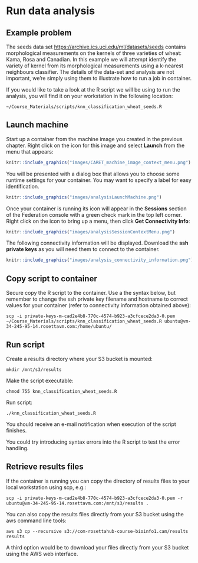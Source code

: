 # Run data analysis {#run-analysis}
<!--
create results directory

ssh ubuntu@vm-34-245-95-14.rosettavm.com -i private-keys-m-cad2e4b8-770c-4574-b923-a3cfcece2da3-0.pem

scp -i private-keys-m-cad2e4b8-770c-4574-b923-a3cfcece2da3-0.pem ~/scripts/knn_classification_wheat_seeds.R ubuntu@vm-34-245-95-14.rosettavm.com:/home/ubuntu/

scp -i private-keys-m-cad2e4b8-770c-4574-b923-a3cfcece2da3-0.pem ~/git_repositories/big-data-cloud/scripts/knn_classification_wheat_seeds.R ubuntu@vm-34-245-95-14.rosettavm.com:/home/ubuntu/
-->

## Example problem
The seeds data set [https://archive.ics.uci.edu/ml/datasets/seeds](https://archive.ics.uci.edu/ml/datasets/seeds) contains morphological measurements on the kernels of three varieties of wheat: Kama, Rosa and Canadian. In this example we will attempt identify the variety of kernel from its morphological measurements using a k-nearest neighbours classifier. The details of the data-set and analysis are not important, we're simply using them to illustrate how to run a job in container. 

If you would like to take a look at the R script we will be using to run the analysis, you will find it on your workstation in the following location:
```
~/Course_Materials/scripts/knn_classification_wheat_seeds.R
```

## Launch machine
Start up a container from the machine image you created in the previous chapter. Right click on the icon for this image and select **Launch** from the menu that appears:
```r
knitr::include_graphics("images/CARET_machine_image_context_menu.png")
```

You will be presented with a dialog box that allows you to choose some runtime settings for your container. You may want to specify a label for easy identification. 
```r
knitr::include_graphics("images/analysisLaunchMachine.png")
```

Once your container is running its icon will appear in the **Sessions** section of the Federation console with a green check mark in the top left corner. Right click on the icon to bring up a menu, then click **Get Connectivity Info**:
```r
knitr::include_graphics("images/analysisSessionContextMenu.png")
```

The following connectivity information will be displayed. Download the **ssh private keys** as you will need them to connect to the container. 
```r
knitr::include_graphics("images/analysis_connectivity_information.png")
```


## Copy script to container
Secure copy the R script to the container. Use a the syntax below, but remember to change the ssh private key filename and hostname to correct values for your container (refer to connectivity information obtained above):
```
scp -i private-keys-m-cad2e4b8-770c-4574-b923-a3cfcece2da3-0.pem ~/Course_Materials/scripts/knn_classification_wheat_seeds.R ubuntu@vm-34-245-95-14.rosettavm.com:/home/ubuntu/
```

## Run script
Create a results directory where your S3 bucket is mounted:
```
mkdir /mnt/s3/results
```

Make the script executable:
```
chmod 755 knn_classification_wheat_seeds.R
```

Run script:
```
./knn_classification_wheat_seeds.R
```

You should receive an e-mail notification when execution of the script finishes. 

You could try introducing syntax errors into the R script to test the error handling.

## Retrieve results files
If the container is running you can copy the directory of results files to your local workstation using scp, e.g.:
```
scp -i private-keys-m-cad2e4b8-770c-4574-b923-a3cfcece2da3-0.pem -r ubuntu@vm-34-245-95-14.rosettavm.com:/mnt/s3/results .
```

You can also copy the results files directly from your S3 bucket using the aws command line tools: 
```
aws s3 cp --recursive s3://com-rosettahub-course-bioinfo1.cam/results results
```

A third option would be to download your files directly from your S3 bucket using the AWS web interface.
